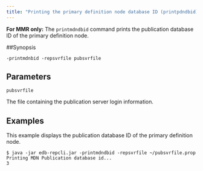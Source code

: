 ```yaml
---
title: "Printing the primary definition node database ID (printpdndbid)"
---
```


<div id="printing_pdn_node_db_id" class="registered_link"></div>

**For MMR only:** The `printmdndbid` command prints the publication database ID of the primary definition node.

##Synopsis

`-printmdnbid -repsvrfile pubsvrfile`

## Parameters

`pubsvrfile`

The file containing the publication server login information.

## Examples

This example displays the publication database ID of the primary definition node.

```text
$ java -jar edb-repcli.jar -printmdndbid -repsvrfile ~/pubsvrfile.prop
Printing MDN Publication database id...
3
```
